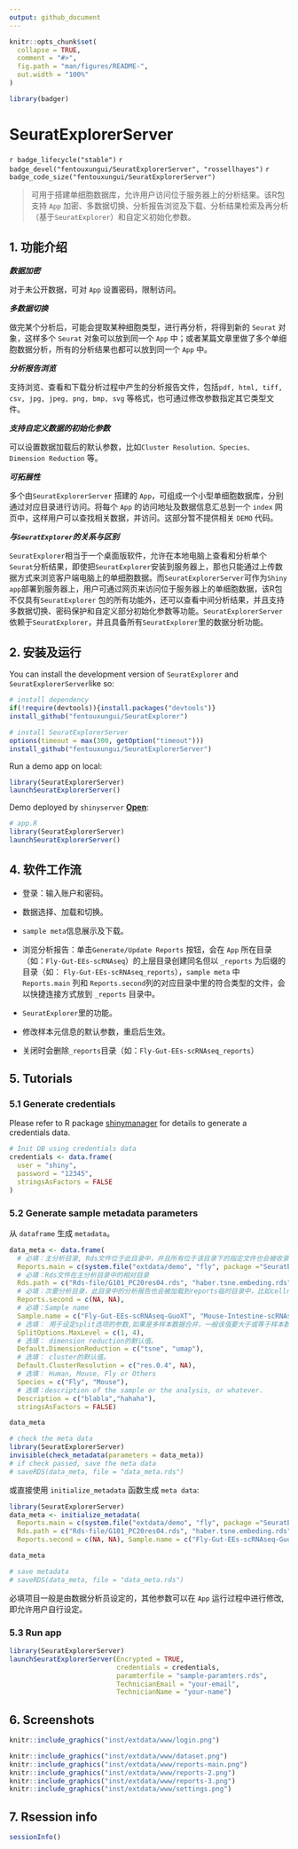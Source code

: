 ```yaml
---
output: github_document
---
```


<!-- README.md is generated from README.Rmd. Please edit that file -->

```r
knitr::opts_chunk$set(
  collapse = TRUE,
  comment = "#>",
  fig.path = "man/figures/README-",
  out.width = "100%"
)
```

```r
library(badger)
```

# SeuratExplorerServer

<!-- badges: start -->
`r badge_lifecycle("stable")`
`r badge_devel("fentouxungui/SeuratExplorerServer", "rossellhayes")`
`r badge_code_size("fentouxungui/SeuratExplorerServer")`
<!-- badges: end -->

> 可用于搭建单细胞数据库，允许用户访问位于服务器上的分析结果。该R包支持 ``App`` 加密、多数据切换、分析报告浏览及下载、分析结果检索及再分析（基于``SeuratExplorer``）和自定义初始化参数。


## 1. 功能介绍

***数据加密***

对于未公开数据，可对 ``App`` 设置密码，限制访问。

***多数据切换***

做完某个分析后，可能会提取某种细胞类型，进行再分析，将得到新的 ``Seurat`` 对象，这样多个 ``Seurat`` 对象可以放到同一个 ``App`` 中；或者某篇文章里做了多个单细胞数据分析，所有的分析结果也都可以放到同一个 ``App`` 中。

***分析报告浏览***

支持浏览、查看和下载分析过程中产生的分析报告文件，包括``pdf, html, tiff, csv, jpg, jpeg, png, bmp, svg`` 等格式，也可通过修改参数指定其它类型文件。

***支持自定义数据的初始化参数***

可以设置数据加载后的默认参数，比如``Cluster Resolution、Species、Dimension Reduction`` 等。

***可拓展性***

多个由``SeuratExplorerServer`` 搭建的 ``App``，可组成一个小型单细胞数据库，分别通过对应目录进行访问。将每个 ``App`` 的访问地址及数据信息汇总到一个 ``index`` 网页中，这样用户可以查找相关数据，并访问。这部分暂不提供相关 ``DEMO`` 代码。

***与``SeuratExplorer``的关系与区别***

``SeuratExplorer``相当于一个桌面版软件，允许在本地电脑上查看和分析单个``Seurat``分析结果，即使把``SeuratExplorer``安装到服务器上，那也只能通过上传数据方式来浏览客户端电脑上的单细胞数据。而``SeuratExplorerServer``可作为``Shiny app``部署到服务器上，用户可通过网页来访问位于服务器上的单细胞数据，该R包不仅具有``SeuratExplorer``  包的所有功能外，还可以查看中间分析结果，并且支持多数据切换、密码保护和自定义部分初始化参数等功能。``SeuratExplorerServer``依赖于``SeuratExplorer``，并且具备所有``SeuratExplorer``里的数据分析功能。

## 2. 安装及运行

You can install the development version of ``SeuratExplorer`` and ``SeuratExplorerServer``like so:

```r
# install dependency
if(!require(devtools)){install.packages("devtools")}
install_github("fentouxungui/SeuratExplorer")

# install SeuratExplorerServer
options(timeout = max(300, getOption("timeout")))
install_github("fentouxungui/SeuratExplorerServer")
```

Run a demo app on local:

```r
library(SeuratExplorerServer)
launchSeuratExplorerServer()
```

Demo deployed by ``shinyserver`` [**Open**](http://www.nibs.ac.cn:666/Test-SeuratExplorer-Server/):

```r
# app.R
library(SeuratExplorerServer)
launchSeuratExplorerServer()
```

## 4. 软件工作流

- 登录：输入账户和密码。

- 数据选择、加载和切换。

- ``sample meta``信息展示及下载。

- 浏览分析报告：单击``Generate/Update Reports`` 按钮，会在 ``App`` 所在目录（如：``Fly-Gut-EEs-scRNAseq``）的上层目录创建同名但以 ``_reports`` 为后缀的目录（如： ``Fly-Gut-EEs-scRNAseq_reports``），``sample meta`` 中 ``Reports.main`` 列和 ``Reports.second``列的对应目录中里的符合类型的文件，会以快捷连接方式放到 ``_reports`` 目录中。

- ``SeuratExplorer``里的功能。

- 修改样本元信息的默认参数，重启后生效。

- 关闭时会删除``_reports``目录（如：``Fly-Gut-EEs-scRNAseq_reports``）



## 5. Tutorials

### 5.1 Generate credentials

Please refer to R package [shinymanager](https://github.com/datastorm-open/shinymanager) for details to generate a credentials data.

```r
# Init DB using credentials data
credentials <- data.frame(
  user = "shiny",
  password = "12345",
  stringsAsFactors = FALSE
)
```

### 5.2 Generate sample metadata parameters

从 ``dataframe`` 生成 ``metadata``。

```r
data_meta <- data.frame(
  # 必填：主分析目录, Rds文件位于此目录中，并且所有位于该目录下的指定文件也会被收录到reports中，以sample name进行命名和区分。
  Reports.main = c(system.file("extdata/demo", "fly", package ="SeuratExplorerServer"), system.file("extdata/demo", "mouse", package ="SeuratExplorerServer")), 
  # 必填：Rds文件在主分析目录中的相对目录
  Rds.path = c("Rds-file/G101_PC20res04.rds", "haber.tsne.embeding.rds"),
  # 必填：次要分析目录，此目录中的分析报告也会被加载到reports临时目录中，比如cellranger的结果，会被放到Others子目录下。
  Reports.second = c(NA, NA), 
  # 必填：Sample name
  Sample.name = c("Fly-Gut-EEs-scRNAseq-GuoXT", "Mouse-Intestine-scRNAseq-Haber"), 
  # 选填： 用于设定split选项的参数,如果是多样本数据合并，一般该值要大于或等于样本数。
  SplitOptions.MaxLevel = c(1, 4), 
  # 选填： dimension reduction的默认值。
  Default.DimensionReduction = c("tsne", "umap"),
  # 选填： cluster的默认值。
  Default.ClusterResolution = c("res.0.4", NA),
  # 选填： Human, Mouse, Fly or Others
  Species = c("Fly", "Mouse"), 
  # 选填：description of the sample or the analysis, or whatever.
  Description = c("blabla","hahaha"), 
  stringsAsFactors = FALSE)

data_meta

# check the meta data
library(SeuratExplorerServer)
invisible(check_metadata(parameters = data_meta))
# if check passed, save the meta data
# saveRDS(data_meta, file = "data_meta.rds")
```

或直接使用 ``initialize_metadata`` 函数生成 ``meta data``:

```r
library(SeuratExplorerServer)
data_meta <- initialize_metadata(
  Reports.main = c(system.file("extdata/demo", "fly", package ="SeuratExplorerServer"), system.file("extdata/demo", "mouse", package ="SeuratExplorerServer")),
  Rds.path = c("Rds-file/G101_PC20res04.rds", "haber.tsne.embeding.rds"),
  Reports.second = c(NA, NA), Sample.name = c("Fly-Gut-EEs-scRNAseq-GuoXT", "Mouse-Intestine-scRNAseq-Haber"))

data_meta

# save metadata
# saveRDS(data_meta, file = "data_meta.rds")
```

必填项目一般是由数据分析员设定的，其他参数可以在 ``App`` 运行过程中进行修改, 即允许用户自行设定。

### 5.3 Run app

```r
library(SeuratExplorerServer)
launchSeuratExplorerServer(Encrypted = TRUE, 
                           credentials = credentials,
                           paramterfile = "sample-paramters.rds",
                           TechnicianEmail = "your-email",
                           TechnicianName = "your-name")
```

## 6. Screenshots


```r
knitr::include_graphics("inst/extdata/www/login.png")
```

```r
knitr::include_graphics("inst/extdata/www/dataset.png")
knitr::include_graphics("inst/extdata/www/reports-main.png")
knitr::include_graphics("inst/extdata/www/reports-2.png")
knitr::include_graphics("inst/extdata/www/reports-3.png")
knitr::include_graphics("inst/extdata/www/settings.png")
```

## 7. Rsession info

```r
sessionInfo()
```






